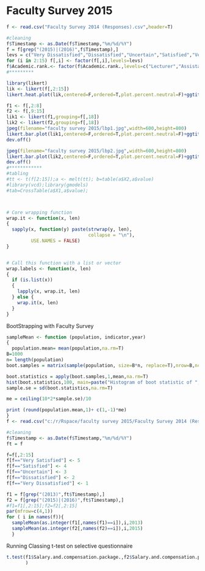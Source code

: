 Faculty Survey 2015
========================================================



```{r}

f <- read.csv("Faculty Survey 2014 (Responses).csv",header=T)

#cleaning
f$Timestamp <- as.Date(f$Timestamp,"%m/%d/%Y")
f = f[grep("(2015)|(2016)",f$Timestamp),]
levs = c("Very Dissatisfied","Dissatisfied","Uncertain","Satisfied","Very Satisfied")
for (i in 2:15) f[,i] <- factor(f[,i],levels=levs)
f$Academic.rank.<- factor(f$Academic.rank.,levels=c("Lecturer","Assistant Professor","Associate Professor","Professor"))
#*********

library(likert)
lik <- likert(f[,2:15])
likert.heat.plot(lik,centered=F,ordered=T,plot.percent.neutral=F)+ggtitle("Faculty Survey during 2015")

f1 <- f[,2:8]
f2 <- f[,9:15]
lik1 <- likert(f1,grouping=f[,18])
lik2 <- likert(f2,grouping=f[,18])
jpeg(filename="faculty survey 2015/lbp1.jpg",width=600,height=800)
likert.bar.plot(lik1,centered=F,ordered=T,plot.percent.neutral=F)+ggtitle("Faculty Survey during 2015")
dev.off()

jpeg(filename="faculty survey 2015/lbp2.jpg",width=600,height=800)
likert.bar.plot(lik2,centered=F,ordered=T,plot.percent.neutral=F)+ggtitle("Faculty Survey during 2015")
dev.off()
#************
#tabling
#tt <- t(f[2:15]);a <- melt(tt); b=table(a$X2,a$value)
#library(vcd);library(gmodels)
#tab=CrossTable(a$X1,a$value);




```


```{r}
# Core wrapping function
wrap.it <- function(x, len)
{ 
  sapply(x, function(y) paste(strwrap(y, len), 
                              collapse = "\n"), 
         USE.NAMES = FALSE)
}


# Call this function with a list or vector
wrap.labels <- function(x, len)
{
  if (is.list(x))
  {
    lapply(x, wrap.it, len)
  } else {
    wrap.it(x, len)
  }
}
```

BootStrapping with Faculty Survey

```{r}
sampleMean <- function (population, indicator,year)
{
  population.mean= mean(population,na.rm=T)
B=1000
n= length(population)
boot.samples = matrix(sample(population, size=B*n, replace=T),nrow=B,ncol=n)

boot.statistics = apply(boot.samples,1,mean,na.rm=T)
hist(boot.statistics,100, main=paste("Histogram of boot statistic of ",indicator,"Year:",year),xlim=c(2.6,4.4))
sample.se = sd(boot.statistics,na.rm=T)

me = ceiling(10*2*sample.se)/10

print (round(population.mean,1)+ c(1,-1)*me)
}
f <- read.csv("c:/r/Rspace/faculty survey 2015/Faculty Survey 2014 (Responses).csv",header=T,colClasses="character")

#cleaning
f$Timestamp <- as.Date(f$Timestamp,"%m/%d/%Y")
ft = f

f=f[,2:15]
f[f=="Very Satisfied"] <- 5
f[f=="Satisfied"] <- 4
f[f=="Uncertain"] <- 3
f[f=="Dissatisfied"] <- 2
f[f=="Very Dissatisfied"] <- 1

f1 = f[grep("(2013)",ft$Timestamp),]
f2 = f[grep("(2015)|(2016)",ft$Timestamp),]
#f1=f1[,2:15];f2=f2[,2:15]
par(mfrow=c(4,1))
for ( i in names(f)){
  sampleMean(as.integer(f1[,names(f1)==i]),i,2013)
  sampleMean(as.integer(f2[,names(f2)==i]),i,2015)
  }

```

Running Classing t-test on selective questionnaire

```{r}
t.test(f1$Salary.and.compensation.package.,f2$Salary.and.compensation.package.,na.action=T
       )


```

